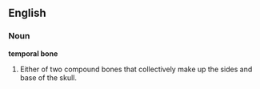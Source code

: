 {{wikipedia}}
==English==
===Noun===
'''temporal bone'''

#Either of two compound bones that collectively make up the sides and base of the skull.